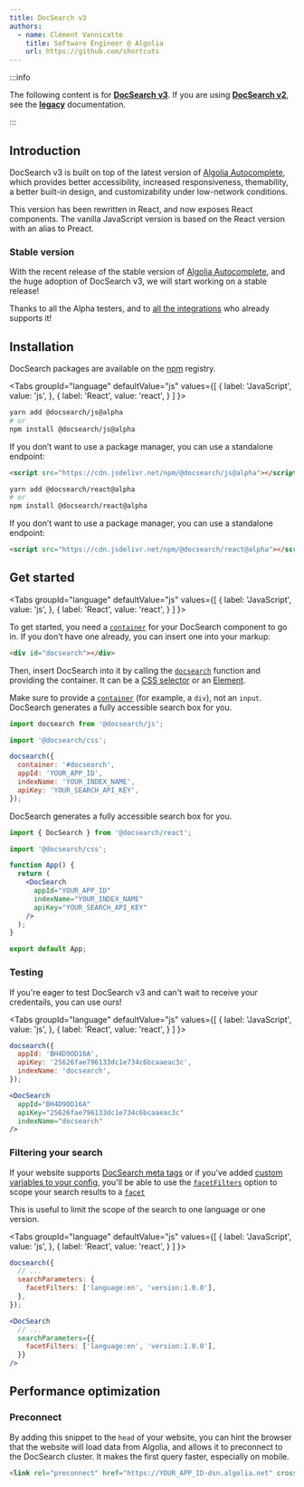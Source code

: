 ```yaml
---
title: DocSearch v3
authors:
  - name: Clément Vannicatte
    title: Software Engineer @ Algolia
    url: https://github.com/shortcuts
---
```



:::info

The following content is for **[DocSearch v3][2]**. If you are using **[DocSearch v2][3]**, see the **[legacy][4]** documentation.

:::

## Introduction

DocSearch v3 is built on top of the latest version of [Algolia Autocomplete][1], which provides better accessibility, increased responsiveness, themability, a better built-in design, and customizability under low-network conditions.

This version has been rewritten in React, and now exposes React components. The vanilla JavaScript version is based on the React version with an alias to Preact.

### Stable version

With the recent release of the stable version of [Algolia Autocomplete][1], and the huge adoption of DocSearch v3, we will start working on a stable release!

Thanks to all the Alpha testers, and to [all the integrations][5] who already supports it!

## Installation

DocSearch packages are available on the [npm][10] registry.

<Tabs
  groupId="language"
  defaultValue="js"
  values={[
    { label: 'JavaScript', value: 'js', },
    { label: 'React', value: 'react', }
  ]
}>
<TabItem value="js">


```bash
yarn add @docsearch/js@alpha
# or
npm install @docsearch/js@alpha
```

If you don’t want to use a package manager, you can use a standalone endpoint:

```html
<script src="https://cdn.jsdelivr.net/npm/@docsearch/js@alpha"></script>
```

</TabItem>
<TabItem value="react">


```bash
yarn add @docsearch/react@alpha
# or
npm install @docsearch/react@alpha
```

If you don’t want to use a package manager, you can use a standalone endpoint:

```html
<script src="https://cdn.jsdelivr.net/npm/@docsearch/react@alpha"></script>
```

</TabItem>


</Tabs>


## Get started

<Tabs
  groupId="language"
  defaultValue="js"
  values={[
    { label: 'JavaScript', value: 'js', },
    { label: 'React', value: 'react', }
  ]
}>
<TabItem value="js">


To get started, you need a [`container`][11] for your DocSearch component to go in. If you don’t have one already, you can insert one into your markup:

```html
<div id="docsearch"></div>
```

Then, insert DocSearch into it by calling the [`docsearch`][12] function and providing the container. It can be a [CSS selector][6] or an [Element][7].

Make sure to provide a [`container`][11] (for example, a `div`), not an `input`. DocSearch generates a fully accessible search box for you.

```js app.js
import docsearch from '@docsearch/js';

import '@docsearch/css';

docsearch({
  container: '#docsearch',
  appId: 'YOUR_APP_ID',
  indexName: 'YOUR_INDEX_NAME',
  apiKey: 'YOUR_SEARCH_API_KEY',
});
```

</TabItem>


<TabItem value="react">


DocSearch generates a fully accessible search box for you.

```jsx App.js
import { DocSearch } from '@docsearch/react';

import '@docsearch/css';

function App() {
  return (
    <DocSearch
      appId="YOUR_APP_ID"
      indexName="YOUR_INDEX_NAME"
      apiKey="YOUR_SEARCH_API_KEY"
    />
  );
}

export default App;
```

</TabItem>


</Tabs>


### Testing

If you're eager to test DocSearch v3 and can't wait to receive your credentails, you can use ours!

<Tabs
  groupId="language"
  defaultValue="js"
  values={[
    { label: 'JavaScript', value: 'js', },
    { label: 'React', value: 'react', }
  ]
}>
<TabItem value="js">


```js
docsearch({
  appId: 'BH4D9OD16A',
  apiKey: '25626fae796133dc1e734c6bcaaeac3c',
  indexName: 'docsearch',
});
```

</TabItem>


<TabItem value="react">


```jsx
<DocSearch
  appId="BH4D9OD16A"
  apiKey="25626fae796133dc1e734c6bcaaeac3c"
  indexName="docsearch"
/>
```

</TabItem>


</Tabs>


### Filtering your search

If your website supports [DocSearch meta tags][13] or if you've added [custom variables to your config][14], you'll be able to use the [`facetFilters`][16] option to scope your search results to a [`facet`][15]

This is useful to limit the scope of the search to one language or one version.

<Tabs
  groupId="language"
  defaultValue="js"
  values={[
    { label: 'JavaScript', value: 'js', },
    { label: 'React', value: 'react', }
  ]
}>
<TabItem value="js">


```js
docsearch({
  // ...
  searchParameters: {
    facetFilters: ['language:en', 'version:1.0.0'],
  },
});
```

</TabItem>


<TabItem value="react">


```jsx
<DocSearch
  // ...
  searchParameters={{
    facetFilters: ['language:en', 'version:1.0.0'],
  }}
/>
```

</TabItem>


</Tabs>


## Performance optimization

### Preconnect

By adding this snippet to the `head` of your website, you can hint the browser that the website will load data from Algolia, and allows it to preconnect to the DocSearch cluster. It makes the first query faster, especially on mobile.

```html
<link rel="preconnect" href="https://YOUR_APP_ID-dsn.algolia.net" crossorigin />
```

[1]: https://www.algolia.com/doc/ui-libraries/autocomplete/introduction/what-is-autocomplete/
[2]: https://github.com/algolia/docsearch/
[3]: https://github.com/algolia/docsearch/tree/master
[4]: legacy/dropdown
[5]: integrations
[6]: https://developer.mozilla.org/en-US/docs/Web/CSS/CSS_Selectors
[7]: https://developer.mozilla.org/en-US/docs/Web/API/HTMLElement
[8]: https://codesandbox.io/s/docsearch-js-v3-playground-z9oxj
[9]: https://codesandbox.io/s/docsearch-react-v3-playground-619yg
[10]: https://www.npmjs.com/
[11]: api#container
[12]: api
[13]: required-configuration#introduce-global-information-as-meta-tags
[14]: helpers.docsearch#with-custom-variables
[16]: https://www.algolia.com/doc/guides/managing-results/refine-results/filtering/#facetfilters
[15]: https://www.algolia.com/doc/guides/managing-results/refine-results/faceting/
